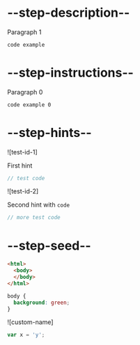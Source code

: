 
# --step-description--

Paragraph 1

```html
code example
```

# --step-instructions--

Paragraph 0

```html
code example 0
```

# --step-hints--

![test-id-1]

First hint

```js
// test code
```

![test-id-2]

Second hint with <code>code</code>

```js
// more test code
```


# --step-seed--

```html
<html>
  <body>
  </body>
</html>
```

```css
body {
  background: green;
}
```

![custom-name]

```js
var x = 'y';
```

<Script />
